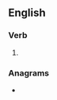==English==

===Verb===
{{head|en|present participle}}

# {{present participle of|sike|lang=en|nocat=1}}

===Anagrams===
* {{l|en|skiing}}